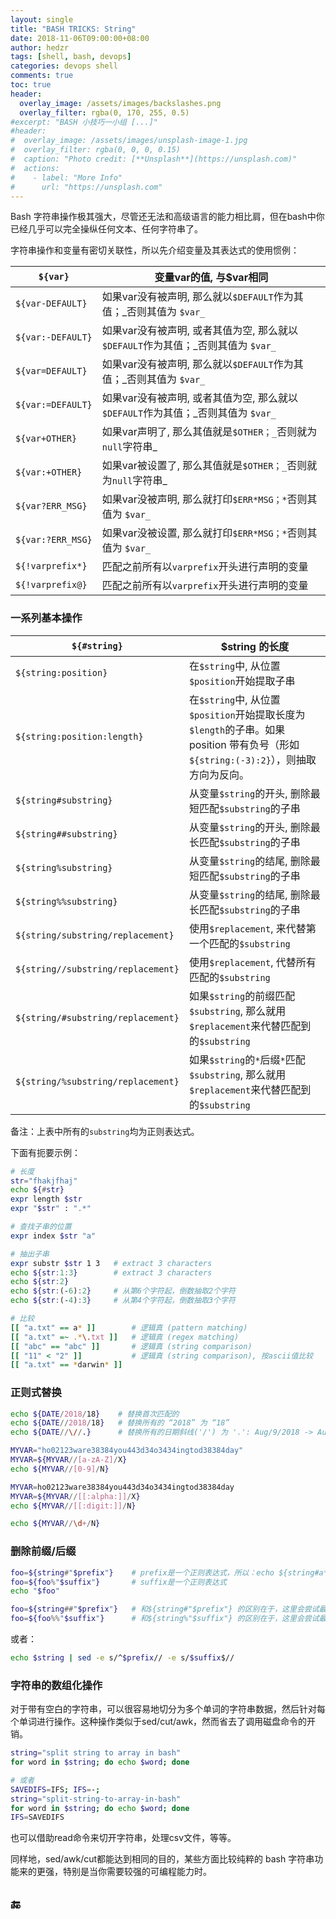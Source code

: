 ```yaml
---
layout: single
title: "BASH TRICKS: String"
date: 2018-11-06T09:00:00+08:00
author: hedzr
tags: [shell, bash, devops]
categories: devops shell
comments: true
toc: true
header:
  overlay_image: /assets/images/backslashes.png
  overlay_filter: rgba(0, 170, 255, 0.5)
#excerpt: "BASH 小技巧一小组 [...]"
#header:
#  overlay_image: /assets/images/unsplash-image-1.jpg
#  overlay_filter: rgba(0, 0, 0, 0.15)
#  caption: "Photo credit: [**Unsplash**](https://unsplash.com)"
#  actions:
#    - label: "More Info"
#      url: "https://unsplash.com"
---
```


Bash 字符串操作极其强大，尽管还无法和高级语言的能力相比肩，但在bash中你已经几乎可以完全操纵任何文本、任何字符串了。

字符串操作和变量有密切关联性，所以先介绍变量及其表达式的使用惯例：

| `${var}`          | 变量var的值, 与$var相同                                                          |
| ----------------- | -------------------------------------------------------------------------------- |
| `${var-DEFAULT}`  | 如果var没有被声明, 那么就以`$DEFAULT`作为其值；_否则其值为 `$var_`               |
| `${var:-DEFAULT}` | 如果var没有被声明, 或者其值为空, 那么就以`$DEFAULT`作为其值；_否则其值为 `$var_` |
| `${var=DEFAULT}`  | 如果var没有被声明, 那么就以`$DEFAULT`作为其值；_否则其值为 `$var_`               |
| `${var:=DEFAULT}` | 如果var没有被声明, 或者其值为空, 那么就以`$DEFAULT`作为其值；_否则其值为 `$var_` |
| `${var+OTHER}`    | 如果var声明了, 那么其值就是`$OTHER；_`否则就为`null`字符串\_                     |
| `${var:+OTHER}`   | 如果var被设置了, 那么其值就是`$OTHER；_`否则就为`null`字符串\_                   |
| `${var?ERR_MSG}`  | 如果var没被声明, 那么就打印`$ERR*MSG；*`否则其值为 `$var_`                       |
| `${var:?ERR_MSG}` | 如果var没被设置, 那么就打印`$ERR*MSG；*`否则其值为 `$var_`                       |
| `${!varprefix*}`  | 匹配之前所有以`varprefix`开头进行声明的变量                                      |
| `${!varprefix@}`  | 匹配之前所有以`varprefix`开头进行声明的变量                                      |

### 一系列基本操作

| `${#string}`                       | $string 的长度                                                                                                                      |
| ---------------------------------- | ----------------------------------------------------------------------------------------------------------------------------------- |
| `${string:position}`               | 在`$string`中, 从位置`$position`开始提取子串                                                                                        |
| `${string:position:length}`        | 在`$string`中, 从位置`$position`开始提取长度为`$length`的子串。如果 position 带有负号（形如`${string:(-3):2}`），则抽取方向为反向。 |
| `${string#substring}`              | 从变量`$string`的开头, 删除最短匹配`$substring`的子串                                                                               |
| `${string##substring}`             | 从变量`$string`的开头, 删除最长匹配`$substring`的子串                                                                               |
| `${string%substring}`              | 从变量`$string`的结尾, 删除最短匹配`$substring`的子串                                                                               |
| `${string%%substring}`             | 从变量`$string`的结尾, 删除最长匹配`$substring`的子串                                                                               |
| `${string/substring/replacement}`  | 使用`$replacement`, 来代替第一个匹配的`$substring`                                                                                  |
| `${string//substring/replacement}` | 使用`$replacement`, 代替所有匹配的`$substring`                                                                                      |
| `${string/#substring/replacement}` | 如果`$string`的前缀匹配`$substring`, 那么就用`$replacement`来代替匹配到的`$substring`                                               |
| `${string/%substring/replacement}` | 如果`$string`的`*`后缀`*`匹配`$substring`, 那么就用`$replacement`来代替匹配到的`$substring`                                         |

备注：上表中所有的`substring`均为正则表达式。

下面有扼要示例：

```bash
# 长度
str="fhakjfhaj"
echo ${#str}
expr length $str
expr "$str" : ".*"

# 查找子串的位置
expr index $str "a"

# 抽出子串
expr substr $str 1 3   # extract 3 characters
echo ${str:1:3}        # extract 3 characters
echo ${str:2}
echo ${str:(-6):2}     # 从第6个字符起，倒数抽取2个字符
echo ${str:(-4):3}     # 从第4个字符起，倒数抽取3个字符

# 比较
[[ "a.txt" == a* ]]        # 逻辑真 (pattern matching)
[[ "a.txt" =~ .*\.txt ]]   # 逻辑真 (regex matching)
[[ "abc" == "abc" ]]       # 逻辑真 (string comparison)
[[ "11" < "2" ]]           # 逻辑真 (string comparison), 按ascii值比较
[[ "a.txt" == *darwin* ]]
```

### 正则式替换

```bash
echo ${DATE/2018/18}    # 替换首次匹配的
echo ${DATE//2018/18}   # 替换所有的 “2018” 为 “18”
echo ${DATE//\//.}      # 替换所有的日期斜线('/') 为 '.': Aug/9/2018 -> Aug.9.2018

MYVAR="ho02123ware38384you443d34o3434ingtod38384day"
MYVAR=${MYVAR//[a-zA-Z]/X}
echo ${MYVAR//[0-9]/N}

MYVAR=ho02123ware38384you443d34o3434ingtod38384day
MYVAR=${MYVAR//[[:alpha:]]/X}
echo ${MYVAR//[[:digit:]]/N}

echo ${MYVAR//\d+/N}
```

### 删除前缀/后缀

```bash
foo=${string#"$prefix"}    # prefix是一个正则表达式，所以：echo ${string#a*c} 删除 “a*c” 模式的前缀
foo=${foo%"$suffix"}       # suffix是一个正则表达式
echo "$foo"

foo=${string##"$prefix"}   # 和${string#"$prefix"} 的区别在于，这里会尝试最长匹配（贪婪式）
foo=${foo%%"$suffix"}      # 和${string%"$suffix"} 的区别在于，这里会尝试最长匹配（贪婪式）
```

或者：

```sh
echo $string | sed -e s/^$prefix// -e s/$suffix$//
```

### 字符串的数组化操作

对于带有空白的字符串，可以很容易地切分为多个单词的字符串数据，然后针对每个单词进行操作。这种操作类似于sed/cut/awk，然而省去了调用磁盘命令的开销。

```bash
string="split string to array in bash"
for word in $string; do echo $word; done

# 或者
SAVEDIFS=IFS; IFS=-;
string="split-string-to-array-in-bash"
for word in $string; do echo $word; done
IFS=SAVEDIFS
```

也可以借助read命令来切开字符串，处理csv文件，等等。

同样地，sed/awk/cut都能达到相同的目的，某些方面比较纯粹的 bash 字符串功能来的更强，特别是当你需要较强的可编程能力时。

## 🔚
